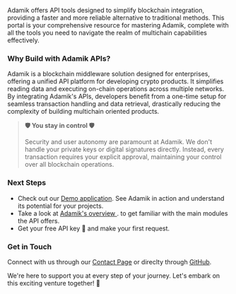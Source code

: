 
Adamik offers API tools designed to simplify blockchain integration, providing a faster and more reliable alternative to traditional methods. This portal is your comprehensive resource for mastering Adamik, complete with all the tools you need to navigate the realm of multichain capabilities effectively.

### Why Build with Adamik APIs?

Adamik is a blockchain middleware solution designed for enterprises, offering a unified API platform for developing crypto products. It simplifies reading data and executing on-chain operations across multiple networks. By integrating Adamik's APIs, developers benefit from a one-time setup for seamless transaction handling and data retrieval, drastically reducing the complexity of building multichain oriented products.

> **🛡 You stay  in control 🛡**
> 
> Security and user autonomy are paramount at Adamik. We don't handle your private keys or digital signatures directly. Instead, every transaction requires your explicit approval, maintaining your control over all blockchain operations.

### Next Steps

- Check out our [Demo application](https://adamik.vercel.app/test-app). See Adamik in action and understand its potential for your projects.
- Take a look at [Adamik's overview ](overview). to get familiar with the main modules the API offers.
- Get your free API key 🔑 and make your first request.

### Get in Touch

Connect with us through our [Contact Page](TODO) or direclty through [GitHub](https://github.com/AdamikHQ).

We're here to support you at every step of your journey. Let's embark on this exciting venture together! 🚀
